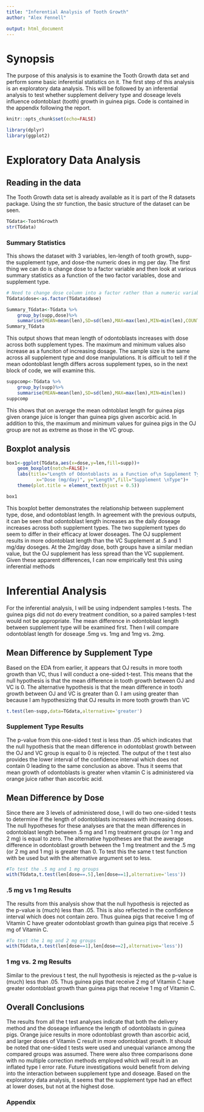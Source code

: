```yaml
---
title: "Inferential Analysis of Tooth Growth"
author: "Alex Fennell"

output: html_document
---
```

# Synopsis

The purpose of this analysis is to examine the Tooth Growth data set and perform
some basic inferential statistics on it. The first step of this analysis is an
exploratory data analysis. This will be followed by an inferential analysis to test
whether supplement delivery type and doseage levels influence odontoblast (tooth)
growth in guinea pigs. Code is contained in the appendix following the report.

```r
knitr::opts_chunk$set(echo=FALSE)
```

```r
library(dplyr)
library(ggplot2)
```
# Exploratory Data Analysis

## Reading in the data
The Tooth Growth data set is already available as it is part of the R datasets
package. Using the str function, the basic structure of the dataset can be seen.

```r
TGdata<-ToothGrowth
str(TGdata)
```

### Summary Statistics
This shows the dataset with 3 variables, len-length of tooth growth, 
supp-the supplement type, and dose-the numeric does in mg per day. The first thing
we can do is change dose to a factor variable and then look at various summary statistics
as a function of the two factor variables, dose and supplement type.

```r
# Need to change dose column into a factor rather than a numeric variable
TGdata$dose<-as.factor(TGdata$dose)

Summary_TGdata<-TGdata %>%
    group_by(supp,dose)%>%
    summarise(MEAN=mean(len),SD=sd(len),MAX=max(len),MIN=min(len),COUNT=n())
Summary_TGdata
```

This output shows that mean length of odontoblasts increases with dose across both
supplement types. The maximum and minimum values also increase as a funciton of 
increasing dosage. The sample size is the same across all supplement type and
dose manipulations. It is difficult to tell if the mean odontoblast length differs
across supplement types, so in the next block of code, we will examine this.

```r
suppcomp<-TGdata %>%
    group_by(supp)%>%
    summarise(MEAN=mean(len),SD=sd(len),MAX=max(len),MIN=min(len))
suppcomp
```
 
 This shows that on average the mean odntoblast length for guinea pigs given 
 orange juice is longer than guinea pigs given ascorbic acid. In addition to this,
 the maximum and minimum values for guinea pigs in the OJ group are not as extreme
 as those in the VC group. 
 
## Boxplot analysis


```r
box1<-ggplot(TGdata,aes(x=dose,y=len,fill=supp))+
    geom_boxplot(notch=FALSE)+
    labs(title="Length of Odontoblasts as a Function of\n Supplement Type and Doseage",
           x="Dose (mg/day)", y="Length",fill="Supplement \nType")+
    theme(plot.title = element_text(hjust = 0.5))

box1
```

This boxplot better demonstrates the relationship between supplement type, dose,
and odontoblast length. In agreement with the previous outputs, it can be seen that
odontoblast length increases as the daily doseage increases across both supplement 
types. The two supplement types do seem to differ in their efficacy at lower doseages.
The OJ supplement results in more odontoblast length than the VC Supplement at .5 
and 1 mg/day doseges. At the 2mg/day dose, both groups have a similar median value,
but the OJ supplement has less spread than the VC supplement. Given these apparent 
differences, I can now empirically test this using inferential methods

# Inferential Analysis
For the inferential analysis, I will be using indpendent samples t-tests. The 
guinea pigs did not do every treatment condition, so a paired samples t-test would
not be appropriate. The mean difference in odontoblast length between supplement 
type will be examined first. Then I will compare odontoblast length for doseage
.5mg vs. 1mg and 1mg vs. 2mg.

## Mean Difference by Supplement Type
Based on the EDA from earlier, it appears that OJ results in more tooth growth 
than VC, thus I will conduct a one-sided t-test. This means that the null hypothesis
is that the mean difference in tooth growth between OJ and VC is 0. The alternative
hypothesis is that the mean difference in tooth growth between OJ and VC is greater
than 0. I am using greater than because I am hypothesizing that OJ results in
more tooth growth than VC

```r
t.test(len~supp,data=TGdata,alternative='greater')
```

### Supplement Type Results
The p-value from this one-sided t test is less than .05 which indicates that the 
null hypothesis that the mean difference in odontoblast growth between
the OJ and VC group is equal to 0 is rejected. The output of the t test also provides the lower
interval of the confidence interval which does not contain 0 leading to the same
conclusion as above. Thus it seems that mean growth of odontoblasts is greater 
when vitamin C is administered via orange juice rather than ascorbic acid.

## Mean Difference by Dose
Since there are 3 levels of administered dose, I will do two one-sided t tests
to determine if the length of odontoblasts increases with increasing doses. The null 
hypotheses for these analyses are that the mean differences in odontoblast length
between .5 mg and 1 mg treatment groups (or 1 mg and 2 mg) is equal to zero. The
alternative hypotheses are that the average difference in odontoblast growth 
between the 1 mg treatment and the .5 mg (or 2 mg and 1 mg) is greater than 0. To
test this the same t test function with be used but with the alternative argument
set to less. 

```r
#To test the .5 mg and 1 mg groups
with(TGdata,t.test(len[dose==.5],len[dose==1],alternative='less'))
```
### .5 mg vs 1 mg Results
The results from this analysis show that the null hypothesis is rejected as the
p-value is (much) less than .05. This is also reflected in the confidence interval
which does not contain zero. Thus guinea pigs that receive 1 mg of Vitamin C have
greater odontoblast growth than guinea pigs that receive .5 mg of Vitamin C.

```r
#To test the 1 mg and 2 mg groups
with(TGdata,t.test(len[dose==1],len[dose==2],alternative='less'))
```

### 1 mg vs. 2 mg Results
Similar to the previous t test, the null hypothesis is rejected as the p-value is 
(much) less than .05. Thus guinea pigs that receive 2 mg of Vitamin C have
greater odontoblast growth than guinea pigs that receive 1 mg of Vitamin C.

## Overall Conclusions
The results from all the t test analyses indicate that both the delivery method 
and the doseage influence the length of odontoblasts in guinea pigs. Orange juice
results in more odontoblast growth than ascorbic acid, and larger doses of Vitamin
C result in more odontoblast growth. It should be noted that one-sided t tests
were used and unequal variance among the compared groups was assumed. There were
also three comparisons done with no multiple correction methods employed which will 
result in an inflated type I error rate. Future investigations would benefit from
delving into the interaction between supplement type and doseage. Based on the
exploratory data analysis, it seems that the supplement type had an effect at lower
doses, but not at the highest dose. 

### Appendix 
```r
```